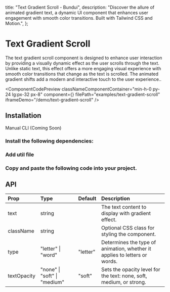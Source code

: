   title: "Text Gradient Scroll - Bundui",
  description:
    "Discover the allure of animated gradient text, a dynamic UI component that enhances user engagement with smooth color transitions. Built with Tailwind CSS and Motion.",
};


# Text Gradient Scroll

The text gradient scroll component is designed to enhance user interaction by providing a visually dynamic effect as the user scrolls through the text. Unlike static text, this effect offers a more engaging visual experience with smooth color transitions that change as the text is scrolled. The animated gradient shifts add a modern and interactive touch to the user experience..

<ComponentCodePreview
  classNameComponentContainer="min-h-0 py-24 lg:px-32 px-8"
  component={<TextGradientScrollExample />}
  filePath="examples/text-gradient-scroll"
  iframeDemo="/demo/text-gradient-scroll"
/>

## Installation

<Tabs defaultValue="manual" className="w-[400px]">
    <TabsList>
        <TabsTrigger value="manual">Manual</TabsTrigger>
        <TabsTrigger disabled value="cli">CLI (Coming Soon)</TabsTrigger>
    </TabsList>
</Tabs>

### Install the following dependencies:

<CodeRenderer code="npm i motion clsx tailwind-merge" lang="bash" />

### Add util file

<CodeBlock filePath="lib/utils.ts" />

### Copy and paste the following code into your project.

<CodeBlock filePath="components/core/text-gradient-scroll.tsx" />

## API

| Prop        | Type                         | Default  | Description                                                               |
| :---------- | :--------------------------- | :------- | :------------------------------------------------------------------------ |
| text        | string                       |          | The text content to display with gradient effect.                         |
| className   | string                       |          | Optional CSS class for styling the component.                             |
| type        | "letter" \| "word"           | "letter" | Determines the type of animation, whether it applies to letters or words. |
| textOpacity | "none" \| "soft" \| "medium" | "soft"   | Sets the opacity level for the text: none, soft, medium, or strong.       |
